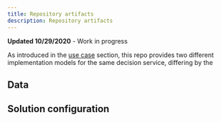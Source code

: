 ```yaml
---
title: Repository artifacts
description: Repository artifacts
---
```



<InlineNotification kind="warning">
<strong>Updated 10/29/2020</strong> - Work in progress
</InlineNotification>

As introduced in the [use case]() section, this repo provides two different implementation models for the same decision service, differing by the


## Data
## Solution configuration
